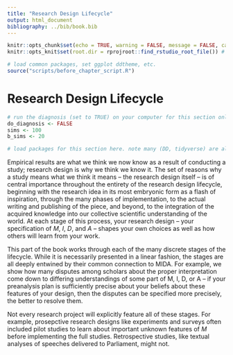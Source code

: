 ```yaml
---
title: "Research Design Lifecycle"
output: html_document
bibliography: ../bib/book.bib 
---
```


<!-- note do_bookdown is set in index.rmd, so we know if you're running just this .Rmd or compiling the book-->
```r
knitr::opts_chunk$set(echo = TRUE, warning = FALSE, message = FALSE, cache = FALSE)
knitr::opts_knit$set(root.dir = rprojroot::find_rstudio_root_file()) # files are all relative to RStudio project home
```

```r
# load common packages, set ggplot ddtheme, etc.
source("scripts/before_chapter_script.R")
```

<!-- start post here, do not edit above -->

# Research Design Lifecycle

<!-- make sure to rename the section title below -->

```r
# run the diagnosis (set to TRUE) on your computer for this section only before pushing to Github. no diagnosis will ever take place on github.
do_diagnosis <- FALSE
sims <- 100
b_sims <- 20
```

```r
# load packages for this section here. note many (DD, tidyverse) are already available, see scripts/package-list.R
```

Empirical results are what we think we now know as a result of conducting a study; research design is why we think we know it. The set of reasons why a study means what we think it means -- the research design itself -- is of central importance throughout the entirety of the research design lifecycle, beginning with the research idea in its most embryonic form as a flash of inspiration, through the many phases of implementation, to the actual writing and publishing of the piece, and beyond, to the integration of the acquired knowledge into our collective scientific understanding of the world. At each stage of this process, your research design -- your specification of $M$, $I$, $D$, and $A$ -- shapes your own choices as well as how others will learn from your work.

This part of the book works through each of the many discrete stages of the lifecycle. While it is necessarily presented in a linear fashion, the stages are all deeply entwined by their common connection to MIDA. For example, we show how many disputes among scholars about the proper interpretation come down to differing understandings of some part of M, I, D, or A -- if your preanalysis plan is sufficiently precise about your beliefs about these features of your design, then the disputes can be specified more precisely, the better to resolve them. 

Not every research project will explicitly feature all of these stages. For example, prosepctive research designs like experiments and surveys often included pilot studies to learn about important unknown features of $M$ before implementing the full studies. Retrospective studies, like textual analyses of speeches delivered to Parliament, might not.


